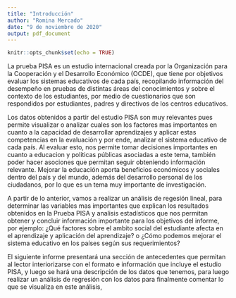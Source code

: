 ---
title: "Introducción"
author: "Romina Mercado"
date: "9 de noviembre de 2020"
output: pdf_document
---

```{r setup, include=FALSE}
knitr::opts_chunk$set(echo = TRUE)
```

La prueba PISA es un estudio internacional creada por la Organización para la Cooperación y el Desarrollo Económico (OCDE), que tiene por objetivos evaluar los sistemas educativos de cada país, recopilando información del desempeño en pruebas de distintas áreas del conocimientos y sobre el contexto de los estudiantes, por medio de cuestionarios que son respondidos por estudiantes, padres y directivos de los centros educativos.

Los datos obtenidos a partir del estudio PISA son muy relevantes pues permite visualizar o analizar cuales son los factores mas importantes en cuanto a la capacidad de desarrollar aprendizajes y aplicar estas competencias en la evaluación y por ende, analizar el sistema educativo de cada país. Al evaluar esto, nos permite tomar decisiones importantes en cuanto a educacion y politicas públicas asociadas a este tema, también poder hacer asociones que permitan seguir obteniendo información relevante. Mejorar la educación aporta beneficios económicos y sociales dentro del país y del mundo, además del desarrollo personal de los ciudadanos, por lo que es un tema muy importante de investigación. 

A partir de lo anterior, vamos a realizar un análisis de regesión lineal, para determinar las variables mas importantes que explican los resultados obtenidos en la Prueba PISA y analisis estadísticos que nos permitan obtener y concluir información importante para los objetivos del informe, por ejemplo: ¿Qué factores sobre el ambito social del estudiante afecta en el aprendizaje y aplicación del aprendizaje? o ¿Cómo podemos mejorar el sistema educativo en los países según sus requerimientos?

El siguiente informe presentará una sección de antecedentes que permitan al lector interiorizarse con el formato e información que incluye el estudio PISA, y luego se hará una descripción de los datos que tenemos, para luego realizar un análisis de regresión con los datos para finalmente comentar lo que se visualiza en este análisis, 




